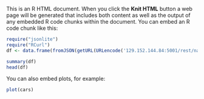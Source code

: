 <html>

<head>
<title>Title</title>
</head>

<body>

<p>This is an R HTML document. When you click the <b>Knit HTML</b> button a web page will be generated that includes both content as well as the output of any embedded R code chunks within the document. You can embed an R code chunk like this:</p>



```r
require("jsonlite")
require("RCurl")
df <- data.frame(fromJSON(getURL(URLencode('129.152.144.84:5001/rest/native/?query="select * from titanic"'),httpheader=c(DB='jdbc:oracle:thin:@129.152.144.84:1521/PDBF15DV.usuniversi01134.oraclecloud.internal', USER='cs329e_shs855', PASS='orcl_shs855', MODE='native_mode', MODEL='model', returnDimensions = 'False', returnFor = 'JSON'), verbose = TRUE), ))

summary(df)
head(df)
```


<p>You can also embed plots, for example:</p>

```r
plot(cars)
```

</body>
</html>